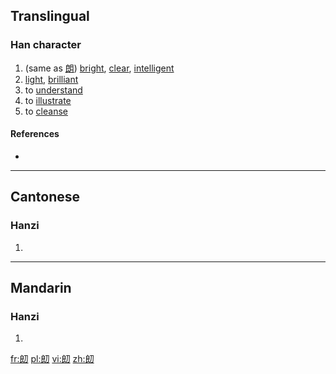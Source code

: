 ==Translingual==

===Han character===
{{Han char|rn=18|rad=刀|as=07|sn=9|four=|canj=IISH, IVSH|ids=⿰良刀}}

# (same as [[朗]]) [[bright]], [[clear]], [[intelligent]]
# [[light]], [[brilliant]]
# to [[understand]]
# to [[illustrate]]
# to [[cleanse]]

====References====
* {{Han ref|kx=0140.290|hdz=10338.150|uh=34EA|ud=13546}}

----

==Cantonese==

===Hanzi===
{{yue-hanzi|jyut=[[long5]]|y=long5}}

# {{defn|lang=yue|sort=刀07}}

----

==Mandarin==

===Hanzi===
{{cmn-hanzi|pin=[[lǎng]] ([[lang3]])|wg=lang<sup>3</sup>}}

# {{defn|lang=cmn|sort=刀07}}

[[fr:㓪]]
[[pl:㓪]]
[[vi:㓪]]
[[zh:㓪]]